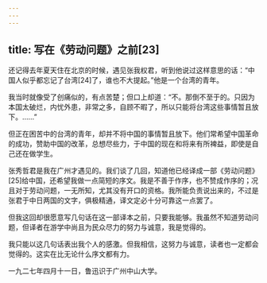 ```yaml
---
---
---
```

title: 写在《劳动问题》之前[23]
---




还记得去年夏天住在北京的时候，遇见张我权君，听到他说过这样意思的话：“中国人似乎都忘记了台湾[24]了，谁也不大提起。”他是一个台湾的青年。

我当时就像受了创痛似的，有点苦楚；但口上却道：“不。那倒不至于的。只因为本国太破烂，内忧外患，非常之多，自顾不暇了，所以只能将台湾这些事情暂且放下。……”

但正在困苦中的台湾的青年，却并不将中国的事情暂且放下。他们常希望中国革命的成功，赞助中国的改革，总想尽些力，于中国的现在和将来有所裨益，即使是自己还在做学生。

张秀哲君是我在广州才遇见的。我们谈了几回，知道他已经译成一部《劳动问题》[25]给中国，还希望我做一点简短的序文。我是不善于作序，也不赞成作序的；况且对于劳动问题，一无所知，尤其没有开口的资格。我所能负责说出来的，不过是张君于中日两国的文字，俱极精通，译文定必十分可靠这一点罢了。

但我这回却很愿意写几句话在这一部译本之前，只要我能够。我虽然不知道劳动问题，但译者在游学中尚且为民众尽力的努力与诚意，我是觉得的。

我只能以这几句话表出我个人的感激。但我相信，这努力与诚意，读者也一定都会觉得的。这实在比无论什么序文都有力。

一九二七年四月十一日，鲁迅识于广州中山大学。